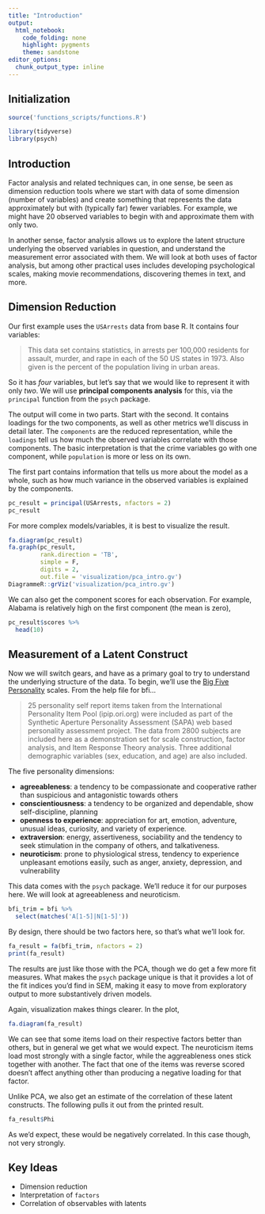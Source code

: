 ```yaml
---
title: "Introduction"
output: 
  html_notebook: 
    code_folding: none
    highlight: pygments
    theme: sandstone
editor_options: 
  chunk_output_type: inline
---
```


## Initialization


```r
source('functions_scripts/functions.R')
```

```r
library(tidyverse)
library(psych)
```

## Introduction

Factor analysis and related techniques can, in one sense, be seen as dimension reduction tools where we start with data of some dimension (number of variables) and create something that represents the data approximately but with (typically far) fewer variables.  For example, we might have 20 observed variables to begin with and approximate them with only two.

In another sense, factor analysis allows us to explore the latent structure underlying the observed variables in question, and understand the measurement error associated with them.  We will look at both uses of factor analysis, but among other practical uses includes developing psychological scales, making movie recommendations, discovering themes in text, and more.


## Dimension Reduction

Our first example uses the `USArrests` data from base R.  It contains four variables:

> This data set contains statistics, in arrests per 100,000 residents for assault, murder, and rape in each of the 50 US states in 1973. Also given is the percent of the population living in urban areas.

So it has *four* variables, but let's say that we would like to represent it with only *two*.  We will use **principal components analysis** for this, via the `principal` function from the `psych` package.

The output will come in two parts.  Start with the second.  It contains loadings for the two components, as well as other metrics we'll discuss in detail later.  The `components` are the reduced representation, while the `loadings` tell us how much the observed variables correlate with those components.  The basic interpretation is that the crime variables go with one component, while `population` is more or less on its own. 

The first part contains information that tells us more about the model as a whole, such as how much variance in the observed variables is explained by the components.

```r
pc_result = principal(USArrests, nfactors = 2)
pc_result
```

For more complex models/variables, it is best to visualize the result.

```r
fa.diagram(pc_result)
fa.graph(pc_result, 
         rank.direction = 'TB', 
         simple = F,
         digits = 2,
         out.file = 'visualization/pca_intro.gv')
DiagrammeR::grViz('visualization/pca_intro.gv')
```



We can also get the component scores for each observation.  For example, Alabama is relatively high on the first component (the mean is zero), 

```r
pc_result$scores %>% 
  head(10)
```

## Measurement of a Latent Construct

Now we will switch gears, and have as a primary goal to try to understand the underlying structure of the data.  To begin, we'll use the [Big Five Personality](https://en.wikipedia.org/wiki/Big_Five_personality_traits) scales. From the help file for bfi...

> 25 personality self report items taken from the International Personality Item Pool (ipip.ori.org) were included as part of the Synthetic Aperture Personality Assessment (SAPA) web based personality assessment project. The data from 2800 subjects are included here as a demonstration set for scale construction, factor analysis, and Item Response Theory analysis. Three additional demographic variables (sex, education, and age) are also included.

The five personality dimensions:

- **agreeableness**: a tendency to be compassionate and cooperative rather than suspicious and antagonistic towards others
- **conscientiousness**: a tendency to be organized and dependable, show self-discipline, planning
- **openness to experience**: appreciation for art, emotion, adventure, unusual ideas, curiosity, and variety of experience.
- **extraversion**:  energy, assertiveness, sociability and the tendency to seek stimulation in the company of others, and talkativeness.
- **neuroticism**:  prone to physiological stress, tendency to experience unpleasant emotions easily, such as anger, anxiety, depression, and vulnerability

This data comes with the `psych` package.  We'll reduce it for our purposes here.  We will look at agreeableness and neuroticism.  

```r
bfi_trim = bfi %>% 
  select(matches('A[1-5]|N[1-5]'))
```

By design, there should be two factors here, so that's what we'll look for.

```r
fa_result = fa(bfi_trim, nfactors = 2)
print(fa_result)
```

The results are just like those with the PCA, though we do get a few more fit measures. What makes the `psych` package unique is that it provides a lot of the fit indices you'd find in SEM, making it easy to move from exploratory output to more substantively driven models.  

Again, visualization makes things clearer. In the plot, 

```r
fa.diagram(fa_result)
```

We can see that some items load on their respective factors better than others, but in general we get what we would expect.  The neuroticism items load most strongly with a single factor, while the aggreableness ones stick together with another.  The fact that one of the items was reverse scored doesn't affect anything other than producing a negative loading for that factor.

Unlike PCA, we also get an estimate of the correlation of these latent constructs.  The following pulls it out from the printed result.

```r
fa_result$Phi
```

As we'd expect, these would be negatively correlated. In this case though, not very strongly.

## Key Ideas

- Dimension reduction
- Interpretation of `factors`
- Correlation of observables with latents